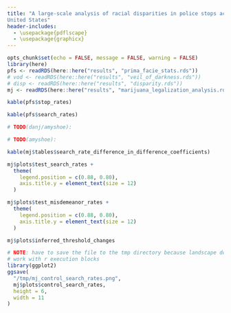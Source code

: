 ```yaml
---
title: "A large-scale analysis of racial disparities in police stops across the
United States"
header-includes:
  - \usepackage{pdflscape}
  - \usepackage{graphicx}
---
```


```r
opts_chunk$set(echo = FALSE, message = FALSE, warning = FALSE)
library(here)
pfs <- readRDS(here::here("results", "prima_facie_stats.rds"))
# vod <- readRDS(here::here("results", "veil_of_darkness.rds"))
# disp <- readRDS(here::here("results", "disparity.rds"))
mj <- readRDS(here::here("results", "marijuana_legalization_analysis.rds"))
```

\begin{center}
\section{Prima Facie Stats}
\end{center}

```r
kable(pfs$stop_rates)
```
```r
kable(pfs$search_rates)
```


\newpage
\begin{center}
\section{Veil of Darkness}
\end{center}

```r
# TODO(danj/amyshoe):
```

\newpage
\begin{center}
\section{Disparity Analysis}
\end{center}
```r
# TODO(amyshoe):
```

\newpage
\begin{center}
\section{Marijuana Legalization Analysis}
\end{center}
```r
kable(mj$tables$search_rate_difference_in_difference_coefficients)
```

\newpage
```r
mj$plots$test_search_rates +
  theme(
    legend.position = c(0.88, 0.80),
    axis.title.y = element_text(size = 12)
  )
```


```r
mj$plots$test_misdemeanor_rates +
  theme(
    legend.position = c(0.88, 0.80),
    axis.title.y = element_text(size = 12)
  )
```


```r
mj$plots$inferred_threshold_changes
```


```r
# NOTE: have to save the file to the tmp directory because landscape doesn't
# work with r execution blocks
library(ggplot2)
ggsave(
  "/tmp/mj_control_search_rates.png",
  mj$plots$control_search_rates,
  height = 6,
  width = 11
)
```
\begin{landscape}
\includegraphics{/tmp/mj_control_search_rates.png}
\end{landscape}
